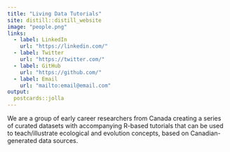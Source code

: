 ```yaml
---
title: "Living Data Tutorials"
site: distill::distill_website
image: "people.png"
links:
  - label: LinkedIn
    url: "https://linkedin.com/"
  - label: Twitter
    url: "https://twitter.com/"
  - label: GitHub
    url: "https://github.com/"
  - label: Email
    url: "mailto:email@email.com"
output:
  postcards::jolla
---
```

 
We are a group of early career researchers from Canada creating a series of curated datasets with accompanying R-based tutorials that can be used to teach/illustrate ecological and evolution concepts, based on Canadian-generated data sources.
